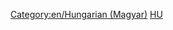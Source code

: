 
{{en/Bilingual box| Hu
| Ez az oldal tartalmazza az összes '''magyar cikket'''.
| ''This page provides an index for a wide range of '''articles in Hungarian''' in OpenTTD Wiki.<br/>Articles with {{en/s|Other_languages}} template with'' '''<code><nowiki>language_page=hu</nowiki></code>''' ''parameter automatically link here.''}}
[[Category:en/Hungarian (Magyar)]][[Category:en/Articles in other languages|HU]]